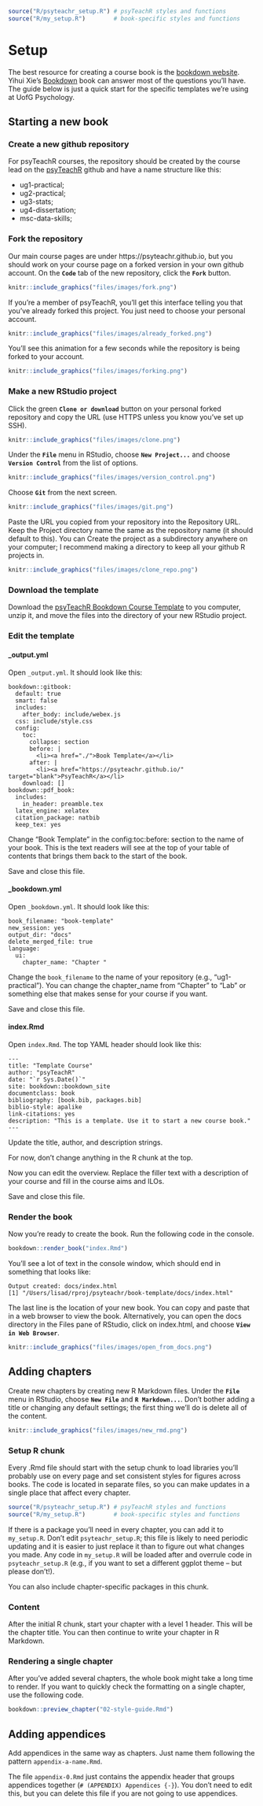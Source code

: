 ```r
source("R/psyteachr_setup.R") # psyTeachR styles and functions
source("R/my_setup.R")        # book-specific styles and functions
```

# Setup

The best resource for creating a course book is the [bookdown website](https://bookdown.org/). Yihui Xie's [Bookdown](https://bookdown.org/yihui/bookdown/) book can answer most of the questions you'll have. The guide below is just a quick start for the specific templates we're using at UofG Psychology.

## Starting a new book

### Create a new github repository

For psyTeachR courses, the repository should be created by the course lead on the [psyTeachR](https://github.com/PsyTeachR) github and have a name structure like this:

* ug1-practical;
* ug2-practical;
* ug3-stats;
* ug4-dissertation;
* msc-data-skills;

### Fork the repository

Our main course pages are under https://psyteachr.github.io, but you should work on your course page on a forked version in your own github account. On the **`Code`** tab of the new repository, click the **`Fork`** button.

```r
knitr::include_graphics("files/images/fork.png")
```

If you're a member of psyTeachR, you'll get this interface telling you that you've already forked this project. You just need to choose your personal account.

```r
knitr::include_graphics("files/images/already_forked.png")
```

You'll see this animation for a few seconds while the repository is being forked to your account.

```r
knitr::include_graphics("files/images/forking.png")
```

### Make a new RStudio project

Click the green **`Clone or download`** button on your personal forked repository and copy the URL (use HTTPS unless you know you've set up SSH).

```r
knitr::include_graphics("files/images/clone.png")
```

Under the **`File`** menu in RStudio, choose **`New Project...`** and choose **`Version Control`** from the list of options.

```r
knitr::include_graphics("files/images/version_control.png")
```

Choose **`Git`** from the next screen.

```r
knitr::include_graphics("files/images/git.png")
```

Paste the URL you copied from your repository into the Repository URL. Keep the Project directory name the same as the repository name (it should default to this). You can Create the project as a subdirectory anywhere on your computer; I recommend making a directory to keep all your github R projects in.

```r
knitr::include_graphics("files/images/clone_repo.png")
```


### Download the template

Download the [psyTeachR Bookdown Course Template](files/book-template.zip) to you computer, unzip it, and move the files into the directory of your new RStudio project.

### Edit the template

#### _output.yml

Open `_output.yml`. It should look like this:

```
bookdown::gitbook: 
  default: true
  smart: false
  includes:
    after_body: include/webex.js
  css: include/style.css
  config:
    toc:
      collapse: section
      before: |
        <li><a href="./">Book Template</a></li>
      after: |
        <li><a href="https://psyteachr.github.io/" target="blank">PsyTeachR</a></li>
    download: []
bookdown::pdf_book:
  includes:
    in_header: preamble.tex
  latex_engine: xelatex
  citation_package: natbib
  keep_tex: yes
```

Change "Book Template" in the config:toc:before: section to the name of your book. This is the text readers will see at the top of your table of contents that brings them back to the start of the book.

Save and close this file.

#### _bookdown.yml

Open `_bookdown.yml`. It should look like this:

```
book_filename: "book-template"
new_session: yes
output_dir: "docs"
delete_merged_file: true
language:
  ui:
    chapter_name: "Chapter "
```

Change the `book_filename` to the name of your repository (e.g., "ug1-practical"). You can change the chapter_name from "Chapter " to "Lab " or something else that makes sense for your course if you want.

Save and close this file.

#### index.Rmd

Open `index.Rmd`. The top YAML header should look like this:

```
--- 
title: "Template Course"
author: "psyTeachR"
date: "`r Sys.Date()`"
site: bookdown::bookdown_site
documentclass: book
bibliography: [book.bib, packages.bib]
biblio-style: apalike
link-citations: yes
description: "This is a template. Use it to start a new course book."
---
```

Update the title, author, and description strings.

For now, don't change anything in the R chunk at the top.

Now you can edit the overview. Replace the filler text with a description of your course and fill in the course aims and ILOs.

Save and close this file.

### Render the book

Now you're ready to create the book. Run the following code in the console.

```r
bookdown::render_book("index.Rmd")
```

You'll see a lot of text in the console window, which should end in something that looks like:

```
Output created: docs/index.html
[1] "/Users/lisad/rproj/psyteachr/book-template/docs/index.html"
```

The last line is the location of your new book. You can copy and paste that in a web browser to view the book. Alternatively, you can open the docs directory in the Files pane of RStudio, click on index.html, and choose **`View in Web Browser`**.

```r
knitr::include_graphics("files/images/open_from_docs.png")
```

## Adding chapters

Create new chapters by creating new R Markdown files. Under the **`File`** menu in RStudio, choose **`New File`** and **`R Markdown...`**. Don't bother adding a title or changing any default settings; the first thing we'll do is delete all of the content.

```r
knitr::include_graphics("files/images/new_rmd.png")
```


### Setup R chunk

Every .Rmd file should start with the setup chunk to load libraries you'll probably use on every page and set consistent styles for figures across books. The code is located in separate files, so you can make updates in a single place that affect every chapter.

```r
source("R/psyteachr_setup.R") # psyTeachR styles and functions
source("R/my_setup.R")        # book-specific styles and functions
```

If there is a package you'll need in every chapter, you can add it to `my_setup.R`. Don't edit `psyteachr_setup.R`; this file is likely to need periodic updating and it is easier to just replace it than to figure out what changes you made. Any code in `my_setup.R` will be loaded after and overrule code in `psyteachr_setup.R` (e.g., if you want to set a different ggplot theme -- but please don't!).

You can also include chapter-specific packages in this chunk. 

### Content

After the initial R chunk, start your chapter with a level 1 header. This will be the chapter title. You can then continue to write your chapter in R Markdown.

### Rendering a single chapter

After you've added several chapters, the whole book might take a long time to render. If you want to quickly check the formatting on a single chapter, use the following code.

```r
bookdown::preview_chapter("02-style-guide.Rmd")
```

## Adding appendices

Add appendices in the same way as chapters. Just name them following the pattern `appendix-a-name.Rmd`.

The file `appendix-0.Rmd` just contains the appendix header that groups appendices together (`# (APPENDIX) Appendices {-}`). You don't need to edit this, but you can delete this file if you are not going to use appendices.

